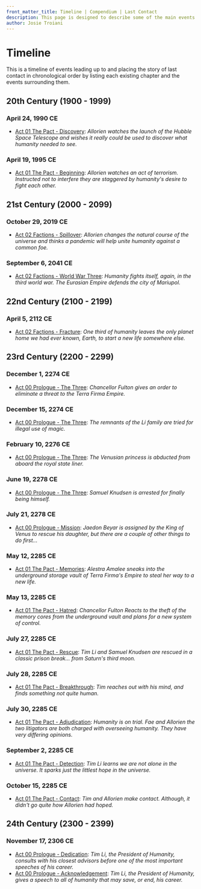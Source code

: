 ```yaml
---
front_matter_title: Timeline | Compendium | Last Contact
description: This page is designed to describe some of the main events leading up to the story of the Last Contact universe. As well as be a view to see the chapters of Last Contact in chronological order.
author: Josie Troiani
---
```

# Timeline

This is a timeline of events leading up to and placing the story of last contact in chronological order by listing each existing chapter and the events surrounding them.

## 20th Century (1900 - 1999)

### April 24, 1990 CE

- [Act 01 The Pact - Discovery](/lastcontact/thepact/discovery): *Allorien watches the launch of the Hubble Space Telescope and wishes it really could be used to discover what humanity needed to see.*

### April 19, 1995 CE

- [Act 01 The Pact - Beginning](/lastcontact/thepact/beginning): *Allorien watches an act of terrorism. Instructed not to interfere they are staggered by humanity's desire to fight each other.*

## 21st Century (2000 - 2099)

### October 29, 2019 CE

- [Act 02 Factions - Spillover](/lastcontact/factions/spillover): *Allorien changes the natural course of the universe and thinks a pandemic will help unite humanity against a common foe.*

### September 6, 2041 CE

- [Act 02 Factions - World War Three](/lastcontact/factions/worldwarthree): *Humanity fights itself, again, in the third world war. The Eurasian Empire defends the city of Mariupol.*

## 22nd Century (2100 - 2199)

### April 5, 2112 CE

- [Act 02 Factions - Fracture](/lastcontact/factions/fracture): *One third of humanity leaves the only planet home we had ever known, Earth, to start a new life somewhere else.*

## 23rd Century (2200 - 2299)

### December 1, 2274 CE

- [Act 00 Prologue - The Three](/lastcontact/prologue/thethree): *Chancellor Fulton gives an order to eliminate a threat to the Terra Firma Empire.*

### December 15, 2274 CE

- [Act 00 Prologue - The Three](/lastcontact/prologue/thethree): *The remnants of the Li family are tried for illegal use of magic.*

### February 10, 2276 CE

- [Act 00 Prologue - The Three](/lastcontact/prologue/thethree): *The Venusian princess is abducted from aboard the royal state liner.*

### June 19, 2278 CE

- [Act 00 Prologue - The Three](/lastcontact/prologue/thethree): *Samuel Knudsen is arrested for finally being himself.*

### July 21, 2278 CE

- [Act 00 Prologue - Mission](/lastcontact/prologue/mission): *Jaedon Beyar is assigned by the King of Venus to rescue his daughter, but there are a couple of other things to do first...*

### May 12, 2285 CE

- [Act 01 The Pact - Memories](/lastcontact/thepact/memories): *Alestra Amalee sneaks into the underground storage vault of Terra Firma's Empire to steal her way to a new life.*

### May 13, 2285 CE

- [Act 01 The Pact - Hatred](/lastcontact/thepact/hatred): *Chancellor Fulton Reacts to the theft of the memory cores from the underground vault and plans for a new system of control.*

### July 27, 2285 CE

- [Act 01 The Pact - Rescue](/lastcontact/thepact/rescue): *Tim Li and Samuel Knudsen are rescued in a classic prison break... from Saturn's third moon.*

### July 28, 2285 CE

- [Act 01 The Pact - Breakthrough](/lastcontact/thepact/breakthrough): *Tim reaches out with his mind, and finds something not quite human.*

### July 30, 2285 CE

- [Act 01 The Pact - Adjudication](/lastcontact/thepact/adjudication): *Humanity is on trial. Fae and Allorien the two litigators are both charged with overseeing humanity. They have very differing opinions.*

### September 2, 2285 CE

- [Act 01 The Pact - Detection](/lastcontact/thepact/detection): *Tim Li learns we are not alone in the universe. It sparks just the littlest hope in the universe.*

### October 15, 2285 CE

- [Act 01 The Pact - Contact](/lastcontact/thepact/contact): *Tim and Allorien make contact. Although, it didn't go quite how Allorien had hoped.*

## 24th Century (2300 - 2399)

### November 17, 2306 CE

- [Act 00 Prologue - Dedication](/lastcontact/prologue/dedication): *Tim Li, the President of Humanity, consults with his closest advisors before one of the most important speeches of his career.*
- [Act 00 Prologue - Acknowledgement](/lastcontact/prologue/acknowledgement): *Tim Li, the President of Humanity, gives a speech to all of humanity that may save, or end, his career.*
